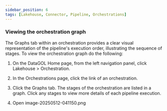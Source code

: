 ```yaml
---
sidebar_position: 6
tags: [Lakehouse, Connector, Pipeline, Orchestrations]
---
```


### Viewing the orchestration graph

The Graphs tab within an orchestration provides a clear visual representation of the pipeline's execution order, illustrating the sequence of stages. To view the orchestration graph do the following:

1.  On the DataGOL Home page, from the left navigation panel, click Lakehouse > Orchestration.
    
2.  In the Orchestrations page, click the link of an orchestration.
    
3.  Click the Graphs tab. The stages of the orchestration are listed in a graph. Click any stages to view more details of each pipeline execution.
    
4.  Open image-20250512-041150.png